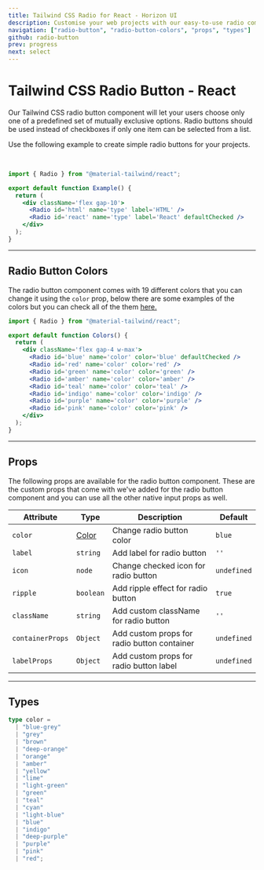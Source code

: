 ```yaml
---
title: Tailwind CSS Radio for React - Horizon UI
description: Customise your web projects with our easy-to-use radio component for Tailwind CSS and React using Material Design guidelines.
navigation: ["radio-button", "radio-button-colors", "props", "types"]
github: radio-button
prev: progress
next: select
---
```


# Tailwind CSS Radio Button - React

Our Tailwind CSS radio button component will let your users choose only one of a predefined set of mutually exclusive options. Radio buttons should be used instead of checkboxes if only one item can be selected from a list.

Use the following example to create simple radio buttons for your projects.

<br />

<ComponentDemo id='radio-button'>
  <div className='flex gap-10'>
    <Radio id='html' name='type' label='HTML' />
    <Radio id='react' name='type' label='React' defaultChecked />
  </div>
</ComponentDemo>

```jsx showLineNumbers
import { Radio } from "@material-tailwind/react";

export default function Example() {
  return (
    <div className='flex gap-10'>
      <Radio id='html' name='type' label='HTML' />
      <Radio id='react' name='type' label='React' defaultChecked />
    </div>
  );
}
```

---

## Radio Button Colors

The radio button component comes with 19 different colors that you can change it using the <Code>color</Code> prop, below there are some examples of the colors but you can check all of the them [here.](#props)

<ComponentDemo id='radio-button-colors'>
  <div className='flex gap-4 w-max'>
    <Radio id='blue' name='color' color='blue' defaultChecked />
    <Radio id='red' name='color' color='red' />
    <Radio id='green' name='color' color='green' />
    <Radio id='amber' name='color' color='amber' />
    <Radio id='teal' name='color' color='teal' />
    <Radio id='indigo' name='color' color='indigo' />
    <Radio id='purple' name='color' color='purple' />
    <Radio id='pink' name='color' color='pink' />
  </div>
</ComponentDemo>

```jsx showLineNumbers
import { Radio } from "@material-tailwind/react";

export default function Colors() {
  return (
    <div className='flex gap-4 w-max'>
      <Radio id='blue' name='color' color='blue' defaultChecked />
      <Radio id='red' name='color' color='red' />
      <Radio id='green' name='color' color='green' />
      <Radio id='amber' name='color' color='amber' />
      <Radio id='teal' name='color' color='teal' />
      <Radio id='indigo' name='color' color='indigo' />
      <Radio id='purple' name='color' color='purple' />
      <Radio id='pink' name='color' color='pink' />
    </div>
  );
}
```

---

## Props

<span id='props' className='scroll-mt-48' />
The following props are available for the radio button component. These are the custom
props that come with we've added for the radio button component and you can use all
the other native input props as well.

| Attribute        | Type                       | Description                                 | Default                      |
| ---------------- | -------------------------- | ------------------------------------------- | ---------------------------- |
| `color`          | [Color](#types)            | Change radio button color                   | <Code small>blue</Code>      |
| `label`          | <Code small>string</Code>  | Add label for radio button                  | `''`                         |
| `icon`           | <Code small>node</Code>    | Change checked icon for radio button        | <Code small>undefined</Code> |
| `ripple`         | <Code small>boolean</Code> | Add ripple effect for radio button          | <Code small>true</Code>      |
| `className`      | <Code small>string</Code>  | Add custom className for radio button       | `''`                         |
| `containerProps` | <Code small>Object</Code>  | Add custom props for radio button container | <Code small>undefined</Code> |
| `labelProps`     | <Code small>Object</Code>  | Add custom props for radio button label     | <Code small>undefined</Code> |

---

## Types

<span id='types' className='scroll-mt-48' />

```ts
type color =
  | "blue-grey"
  | "grey"
  | "brown"
  | "deep-orange"
  | "orange"
  | "amber"
  | "yellow"
  | "lime"
  | "light-green"
  | "green"
  | "teal"
  | "cyan"
  | "light-blue"
  | "blue"
  | "indigo"
  | "deep-purple"
  | "purple"
  | "pink"
  | "red";
```
